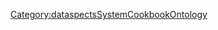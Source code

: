 <includeonly>{{METADATA|Keywords={{{HasKeyword|}}}|HasEntityTitle={{{HasEntityTitle}}}|HasEntityBlurb={{{HasEntityBlurb|}}}|HasEntityType=IndexingSetup}}
</includeonly>
<noinclude>[[Category:dataspectsSystemCookbookOntology]]</noinclude>